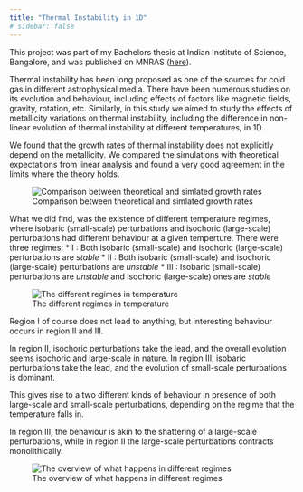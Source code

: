 ```yaml
---
title: "Thermal Instability in 1D"
# sidebar: false
---
```


This project was part of my Bachelors thesis at Indian Institute of Science, Bangalore, and was published on MNRAS ([here](https://doi.org/10.1093/mnras/stab382)).

Thermal instability has been long proposed as one of the sources for cold gas in different astrophysical media.
There have been numerous studies on its evolution and behaviour, including effects of factors like magnetic fields, gravity, rotation, etc.
Similarly, in this study we aimed to study the effects of metallicity variations on thermal instability, including the difference in non-linear evolution of 
thermal instability at different temperatures, in 1D.

We found that the growth rates of thermal instability does not explicitly depend on the metallicity. We compared the simulations with theoretical expectations from linear
analysis and found a very good agreement in the limits where the theory holds.

![Comparison between theoretical and simlated growth rates](growth_rate_TI.jpeg)

What we did find, was the existence of different temperature regimes, where isobaric (small-scale) perturbations and isochoric (large-scale) perturbations had different behaviour at a given temperture.
There were three regimes:
* I : Both isobaric (small-scale) and isochoric (large-scale) perturbations are *stable*
* II : Both isobaric (small-scale) and isochoric (large-scale) perturbations are *unstable*
* III : Isobaric (small-scale) perturbations are *unstable* and isochoric (large-scale) ones are *stable*

![The different regimes in temperature](growth_rate_regimes.jpeg)

Region I of course does not lead to anything, but interesting behaviour occurs in region II and III.

In region II, isochoric perturbations take the lead, and the overall evolution seems isochoric and large-scale in nature.
In region III, isobaric perturbations take the lead, and the evolution of small-scale perturbations is dominant.

This gives rise to a two different kinds of behaviour in presence of both large-scale and small-scale perturbations, depending on the regime that the temperature falls in.

In region III, the behaviour is akin to the shattering of a large-scale perturbations, while in region II the large-scale perturbations contracts monolithically.

![The overview of what happens in different regimes](TI_overview.jpeg)
